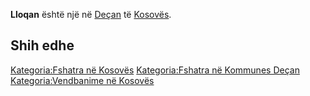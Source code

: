 {{Fshat në 
 | Emri                = Lloqan
 | EmriAlt                = 
 | NAME_SHORT_FORM=      
 | NAME_GENERIC=      
 | NAME_SORT_NAME_RO=      LLOQAN
 | FULL_NAME_RO = Lloqan
 | FULL_NAME_ND_RO=Lloqan
 | SORT_NAME_RG=LLOQAN
 | FULL_NAME_RG=Lloqan
 | FULL_NAME_ND_RG=Lloqan
 | SRP_NAME_SHORT_FORM=      
 | SRP_NAME_GENERIC=      
 | SRP_NAME_SORT_NAME_RO=      
 | SRP_FULL_NAME_RO = 
 | SRP_FULL_NAME_ND_RO=
 | SRP_SORT_NAME_RG=
 | SRP_FULL_NAME_RG=
 | SRP_FULL_NAME_ND_RG=
 | Emri (Rasa dhanore) = 
 | Figura              = 
 | Shteti              = Kosovo
 | Komuna              = Deçan
 | Kodi postar         = 
 | Sipërfaqja          = 

 | Popullsia           = 

 | Regj. i popullsisë  = 
 | Dend. e popullsisë  = 
 | Faqja zyrtare       = 
 <!--- Koordinatat ----> 
 | Gjerësia            = 42.524444
 | Gjatësia            = 20.280833
 | Lartësia            = 
}}
'''Lloqan''' është një [[]] në [[Deçan]] të [[Kosovës]].

<!-- == Gjeografia == -->
<!-- == Historia == -->
<!-- == Demografia == -->
== Shih edhe ==
{{Komuna Deçan}}
{{Kosovo-Administrata-Cung}}

[[Kategoria:Fshatra në Kosovës]]
[[Kategoria:Fshatra në Kommunes Deçan]]
[[Kategoria:Vendbanime në Kosovës]]
